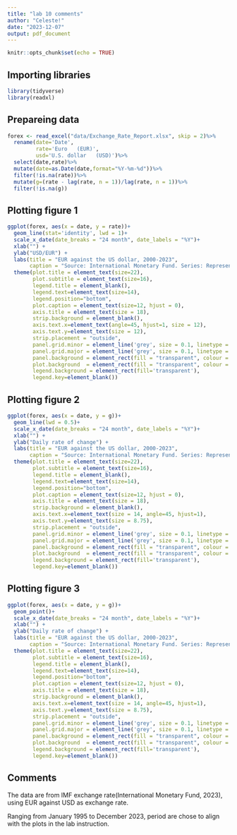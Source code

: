---
title: "lab 10 comments"
author: "Celeste!"
date: "2023-12-07"
output: pdf_document
---

```{r setup, include=FALSE}
knitr::opts_chunk$set(echo = TRUE)
```

## Importing libraries

```{r lib}
library(tidyverse)
library(readxl)
```

## Prepareing data

```{r prep, echo=FALSE}
forex <- read_excel("data/Exchange_Rate_Report.xlsx", skip = 2)%>%
  rename(date='Date',
         rate='Euro   (EUR)',
         usd='U.S. dollar   (USD)')%>%
  select(date,rate)%>%
  mutate(date=as.Date(date,format="%Y-%m-%d"))%>%
  filter(!is.na(rate))%>%
  mutate(g=(rate - lag(rate, n = 1))/lag(rate, n = 1))%>%
  filter(!is.na(g))
```

## Plotting figure 1

```{r Fig 1}
ggplot(forex, aes(x = date, y = rate))+
  geom_line(stat='identity', lwd = 1)+
  scale_x_date(date_breaks = "24 month", date_labels = "%Y")+
  xlab("") +
  ylab("USD/EUR") +
  labs(title = "EUR against the US dollar, 2000-2023",
       caption = "Source: International Monetary Fund. Series: Representative rates.")+
  theme(plot.title = element_text(size=22),
        plot.subtitle = element_text(size=16),
        legend.title = element_blank(),
        legend.text=element_text(size=14),
        legend.position="bottom",
        plot.caption = element_text(size=12, hjust = 0),
        axis.title = element_text(size = 18),
        strip.background = element_blank(),
        axis.text.x=element_text(angle=45, hjust=1, size = 12),
        axis.text.y=element_text(size = 12),
        strip.placement = "outside",
        panel.grid.minor = element_line('grey', size = 0.1, linetype = 'dashed'),
        panel.grid.major = element_line('grey', size = 0.1, linetype = 'dashed'),
        panel.background = element_rect(fill = "transparent", colour = NA),
        plot.background  = element_rect(fill = "transparent", colour = NA),
        legend.background = element_rect(fill='transparent'),
        legend.key=element_blank())
```

## Plotting figure 2

```{r}
ggplot(forex, aes(x = date, y = g))+
  geom_line(lwd = 0.5)+
  scale_x_date(date_breaks = "24 month", date_labels = "%Y")+
  xlab("") +
  ylab("Daily rate of change") +
  labs(title = "EUR against the US dollar, 2000-2023",
       caption = "Source: International Monetary Fund. Series: Representative rates.")+
  theme(plot.title = element_text(size=22),
        plot.subtitle = element_text(size=16),
        legend.title = element_blank(),
        legend.text=element_text(size=14),
        legend.position="bottom",
        plot.caption = element_text(size=12, hjust = 0),
        axis.title = element_text(size = 18),
        strip.background = element_blank(),
        axis.text.x=element_text(size = 14, angle=45, hjust=1),
        axis.text.y=element_text(size = 8.75),
        strip.placement = "outside",
        panel.grid.minor = element_line('grey', size = 0.1, linetype = 'dashed'),
        panel.grid.major = element_line('grey', size = 0.1, linetype = 'dashed'),
        panel.background = element_rect(fill = "transparent", colour = NA),
        plot.background  = element_rect(fill = "transparent", colour = NA),
        legend.background = element_rect(fill='transparent'),
        legend.key=element_blank())
```

## Plotting figure 3

```{r}
ggplot(forex, aes(x = date, y = g))+
  geom_point()+
  scale_x_date(date_breaks = "24 month", date_labels = "%Y")+
  xlab("") +
  ylab("Daily rate of change") +
  labs(title = "EUR against the US dollar, 2000-2023",
       caption = "Source: International Monetary Fund. Series: Representative rates.")+
  theme(plot.title = element_text(size=22),
        plot.subtitle = element_text(size=16),
        legend.title = element_blank(),
        legend.text=element_text(size=14),
        legend.position="bottom",
        plot.caption = element_text(size=12, hjust = 0),
        axis.title = element_text(size = 18),
        strip.background = element_blank(),
        axis.text.x=element_text(size = 14, angle=45, hjust=1),
        axis.text.y=element_text(size = 8.75),
        strip.placement = "outside",
        panel.grid.minor = element_line('grey', size = 0.1, linetype = 'dashed'),
        panel.grid.major = element_line('grey', size = 0.1, linetype = 'dashed'),
        panel.background = element_rect(fill = "transparent", colour = NA),
        plot.background  = element_rect(fill = "transparent", colour = NA),
        legend.background = element_rect(fill='transparent'),
        legend.key=element_blank())
```

## Comments

The data are from IMF exchange rate(International Monetary Fund, 2023), using EUR against USD as exchange rate.

Ranging from January 1995 to December 2023, period are chose to align with the plots in the lab instruction.
